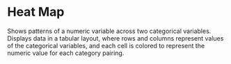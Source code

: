<!--
 * Copyright (c) 2022 Visa, Inc.
 *
 * This source code is licensed under the MIT license
 * https://github.com/visa/visa-chart-components/blob/master/LICENSE
 *
 -->

# Heat Map

<p className="sub-header-p">Shows patterns of a numeric variable across two categorical variables. Displays data in a tabular layout, where rows and columns represent values of the categorical variables, and each cell is colored to represent the numeric value for each category pairing.</p>


<Story id="heat-map--hidden" />

<style>{`
.sub-header-p {
    line-height: 22px !important;
    font-weight: 300;
    font-size: 20px;
}
`}</style>
